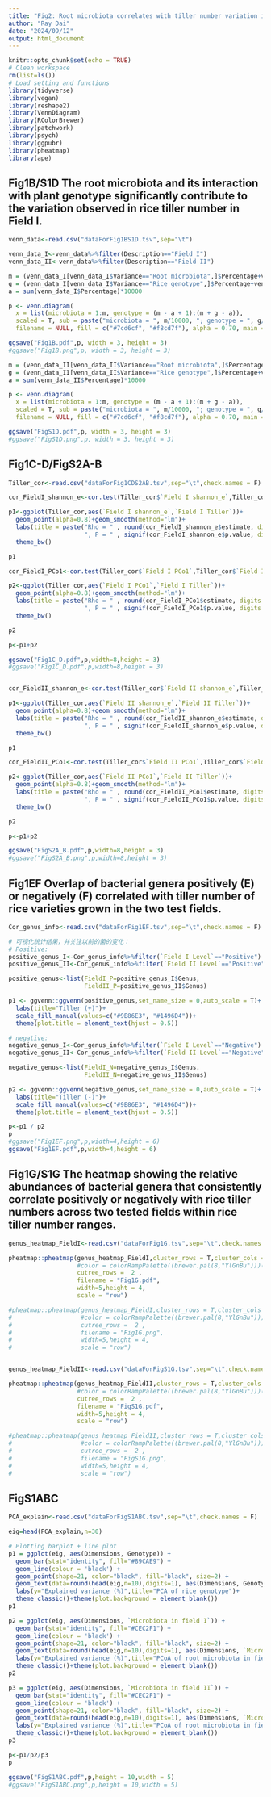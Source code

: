 ---
title: "Fig2: Root microbiota correlates with tiller number variation in a field-grown rice population"
author: "Ray Dai"
date: "2024/09/12"
output: html_document
---

```{r setup, include=FALSE}
knitr::opts_chunk$set(echo = TRUE)
# Clean workspace
rm(list=ls()) 
# Load setting and functions
library(tidyverse)
library(vegan)
library(reshape2)
library(VennDiagram)
library(RColorBrewer)
library(patchwork)
library(psych)
library(ggpubr)
library(pheatmap)
library(ape)
```

## Fig1B/S1D The root microbiota and its interaction with plant genotype significantly contribute to the variation observed in rice tiller number in Field I. 

```{r}
venn_data<-read.csv("dataForFig1BS1D.tsv",sep="\t")

venn_data_I<-venn_data%>%filter(Description=="Field I")
venn_data_II<-venn_data%>%filter(Description=="Field II")

m = (venn_data_I[venn_data_I$Variance=="Root microbiota",]$Percentage+venn_data_I[venn_data_I$Variance=="Intersection",]$Percentage)*10000
g = (venn_data_I[venn_data_I$Variance=="Rice genotype",]$Percentage+venn_data_I[venn_data_I$Variance=="Intersection",]$Percentage)*10000
a = sum(venn_data_I$Percentage)*10000

p <- venn.diagram(
  x = list(microbiota = 1:m, genotype = (m - a + 1):(m + g - a)),
  scaled = T, sub = paste("microbiota = ", m/10000, "; genotype = ", g/10000, "; All = ", a/10000, sep = ""), cex = 0,
  filename = NULL, fill = c("#7cd6cf", "#f8cd7f"), alpha = 0.70, main = "Field I")

ggsave("Fig1B.pdf",p, width = 3, height = 3)
#ggsave("Fig1B.png",p, width = 3, height = 3)

m = (venn_data_II[venn_data_II$Variance=="Root microbiota",]$Percentage+venn_data_II[venn_data_II$Variance=="Intersection",]$Percentage)*10000
g = (venn_data_II[venn_data_II$Variance=="Rice genotype",]$Percentage+venn_data_II[venn_data_II$Variance=="Intersection",]$Percentage)*10000
a = sum(venn_data_II$Percentage)*10000

p <- venn.diagram(
  x = list(microbiota = 1:m, genotype = (m - a + 1):(m + g - a)),
  scaled = T, sub = paste("microbiota = ", m/10000, "; genotype = ", g/10000, "; All = ", a/10000, sep = ""), cex = 0,
  filename = NULL, fill = c("#7cd6cf", "#f8cd7f"), alpha = 0.70, main = "Field II")

ggsave("FigS1D.pdf",p, width = 3, height = 3)
#ggsave("FigS1D.png",p, width = 3, height = 3)
```

## Fig1C-D/FigS2A-B

```{r}
Tiller_cor<-read.csv("dataForFig1CDS2AB.tsv",sep="\t",check.names = F)

cor_FieldI_shannon_e<-cor.test(Tiller_cor$`Field I shannon_e`,Tiller_cor$`Field I Tiller`,method="spearman")

p1<-ggplot(Tiller_cor,aes(`Field I shannon_e`,`Field I Tiller`))+
  geom_point(alpha=0.8)+geom_smooth(method="lm")+
  labs(title = paste("Rho = " , round(cor_FieldI_shannon_e$estimate, digits = 2),
                     ", P = " , signif(cor_FieldI_shannon_e$p.value, digits = 2) , sep = ""))+
  theme_bw()

p1

cor_FieldI_PCo1<-cor.test(Tiller_cor$`Field I PCo1`,Tiller_cor$`Field I Tiller`,method="spearman")

p2<-ggplot(Tiller_cor,aes(`Field I PCo1`,`Field I Tiller`))+
  geom_point(alpha=0.8)+geom_smooth(method="lm")+
  labs(title = paste("Rho = " , round(cor_FieldI_PCo1$estimate, digits = 2),
                     ", P = " , signif(cor_FieldI_PCo1$p.value, digits = 2) , sep = ""))+
  theme_bw()

p2

p<-p1+p2

ggsave("Fig1C_D.pdf",p,width=8,height = 3)
#ggsave("Fig1C_D.pdf",p,width=8,height = 3)


cor_FieldII_shannon_e<-cor.test(Tiller_cor$`Field II shannon_e`,Tiller_cor$`Field II Tiller`,method="spearman")

p1<-ggplot(Tiller_cor,aes(`Field II shannon_e`,`Field II Tiller`))+
  geom_point(alpha=0.8)+geom_smooth(method="lm")+
  labs(title = paste("Rho = " , round(cor_FieldII_shannon_e$estimate, digits = 2),
                     ", P = " , signif(cor_FieldII_shannon_e$p.value, digits = 2) , sep = ""))+
  theme_bw()

p1

cor_FieldII_PCo1<-cor.test(Tiller_cor$`Field II PCo1`,Tiller_cor$`Field II Tiller`,method="spearman")

p2<-ggplot(Tiller_cor,aes(`Field II PCo1`,`Field II Tiller`))+
  geom_point(alpha=0.8)+geom_smooth(method="lm")+
  labs(title = paste("Rho = " , round(cor_FieldII_PCo1$estimate, digits = 2),
                     ", P = " , signif(cor_FieldII_PCo1$p.value, digits = 2) , sep = ""))+
  theme_bw()

p2

p<-p1+p2

ggsave("FigS2A_B.pdf",p,width=8,height = 3)
#ggsave("FigS2A_B.png",p,width=8,height = 3)
```

## Fig1EF Overlap of bacterial genera positively (E) or negatively (F) correlated with tiller number of rice varieties grown in the two test fields.

```{r}
Cor_genus_info<-read.csv("dataForFig1EF.tsv",sep="\t",check.names = F)

# 可视化统计结果，并关注以前的菌的变化：
# Positive:
positive_genus_I<-Cor_genus_info%>%filter(`Field I Level`=="Positive")
positive_genus_II<-Cor_genus_info%>%filter(`Field II Level`=="Positive")

positive_genus<-list(FieldI_P=positive_genus_I$Genus,
                     FieldII_P=positive_genus_II$Genus)

p1 <- ggvenn::ggvenn(positive_genus,set_name_size = 0,auto_scale = T)+
  labs(title="Tiller (+)")+
  scale_fill_manual(values=c("#9E86E3", "#1496D4"))+
  theme(plot.title = element_text(hjust = 0.5))

# negative:
negative_genus_I<-Cor_genus_info%>%filter(`Field I Level`=="Negative")
negative_genus_II<-Cor_genus_info%>%filter(`Field II Level`=="Negative")

negative_genus<-list(FieldI_N=negative_genus_I$Genus,
                     FieldII_N=negative_genus_II$Genus)

p2 <- ggvenn::ggvenn(negative_genus,set_name_size = 0,auto_scale = T)+
  labs(title="Tiller (-)")+
  scale_fill_manual(values=c("#9E86E3", "#1496D4"))+
  theme(plot.title = element_text(hjust = 0.5))

p<-p1 / p2
p
#ggsave("Fig1EF.png",p,width=4,height = 6)
ggsave("Fig1EF.pdf",p,width=4,height = 6)

```

## Fig1G/S1G The heatmap showing the relative abundances of bacterial genera that consistently correlate positively or negatively with rice tiller numbers across two tested fields within rice tiller number ranges.

```{r}
genus_heatmap_FieldI<-read.csv("dataForFig1G.tsv",sep="\t",check.names = F)

pheatmap::pheatmap(genus_heatmap_FieldI,cluster_rows = T,cluster_cols = F,
                   #color = colorRampPalette((brewer.pal(8,"YlGnBu")))(100),
                   cutree_rows =  2 ,
                   filename = "Fig1G.pdf",
                   width=5,height = 4,
                   scale = "row")

#pheatmap::pheatmap(genus_heatmap_FieldI,cluster_rows = T,cluster_cols = F,
#                   #color = colorRampPalette((brewer.pal(8,"YlGnBu")))(100),
#                   cutree_rows =  2 ,
#                   filename = "Fig1G.png",
#                   width=5,height = 4,
#                   scale = "row")


genus_heatmap_FieldII<-read.csv("dataForFigS1G.tsv",sep="\t",check.names = F)

pheatmap::pheatmap(genus_heatmap_FieldII,cluster_rows = T,cluster_cols = F,
                   #color = colorRampPalette((brewer.pal(8,"YlGnBu")))(100),
                   cutree_rows =  2 ,
                   filename = "FigS1G.pdf",
                   width=5,height = 4,
                   scale = "row")

#pheatmap::pheatmap(genus_heatmap_FieldII,cluster_rows = T,cluster_cols = F,
#                   #color = colorRampPalette((brewer.pal(8,"YlGnBu")))(100),
#                   cutree_rows =  2 ,
#                   filename = "FigS1G.png",
#                   width=5,height = 4,
#                   scale = "row")
```

## FigS1ABC

```{r}
PCA_explain<-read.csv("dataForFigS1ABC.tsv",sep="\t",check.names = F)

eig=head(PCA_explain,n=30)

# Plotting barplot + line plot
p1 = ggplot(eig, aes(Dimensions, Genotype)) + 
  geom_bar(stat="identity", fill="#89CAE9") +
  geom_line(colour = 'black') + 
  geom_point(shape=21, color="black", fill="black", size=2) +
  geom_text(data=round(head(eig,n=10),digits=1), aes(Dimensions, Genotype, label=Genotype),hjust = 0, nudge_x = 0.05, vjust = 0, nudge_y = 0.2) + 
  labs(y="Explained variance (%)",title="PCA of rice genotype")+
  theme_classic()+theme(plot.background = element_blank())
p1

p2 = ggplot(eig, aes(Dimensions, `Microbiota in field I`)) + 
  geom_bar(stat="identity", fill="#CEC2F1") +
  geom_line(colour = 'black') + 
  geom_point(shape=21, color="black", fill="black", size=2) +
  geom_text(data=round(head(eig,n=10),digits=1), aes(Dimensions, `Microbiota in field I`, label=`Microbiota in field I`),hjust = 0, nudge_x = 0.05, vjust = 0, nudge_y = 0.2) + 
  labs(y="Explained variance (%)",title="PCoA of root microbiota in field I")+
  theme_classic()+theme(plot.background = element_blank())
p2

p3 = ggplot(eig, aes(Dimensions, `Microbiota in field II`)) + 
  geom_bar(stat="identity", fill="#CEC2F1") +
  geom_line(colour = 'black') + 
  geom_point(shape=21, color="black", fill="black", size=2) +
  geom_text(data=round(head(eig,n=10),digits=1), aes(Dimensions, `Microbiota in field II`, label=`Microbiota in field II`),hjust = 0, nudge_x = 0.05, vjust = 0, nudge_y = 0.2) + 
  labs(y="Explained variance (%)",title="PCoA of root microbiota in field II")+
  theme_classic()+theme(plot.background = element_blank())
p3

p<-p1/p2/p3
p

ggsave("FigS1ABC.pdf",p,height = 10,width = 5)
#ggsave("FigS1ABC.png",p,height = 10,width = 5)

```
